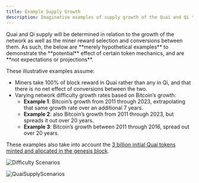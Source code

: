 ```yaml
---
title: Example Supply Growth
description: Imaginative examples of supply growth of the Quai and Qi tokens.
---
```


<Note>
	Quai and Qi supply will be determined in relation to the growth of the network as well as the miner reward selection and conversions
	between them. As such, the below are **merely hypothetical examples** to demonstrate the **potential** effect of certain token mechanics,
	and are **not expectations or projections**.
</Note>

These illustrative examples assume:

- Miners take 100% of block reward in Quai rather than any in Qi, and that there is no net effect of conversions between the two.
- Varying network difficulty growth rates based on Bitcoin’s growth:
  - **Example 1**: Bitcoin’s growth from 2011 through 2023, extrapolating that same growth rate over an additional 7 years.
  - **Example 2**: also Bitcoin’s growth from 2011 through 2023, but spreads it out over 20 years.
  - **Example 3**: Bitcoin’s growth between 2011 through 2016, spread out over 20 years.

These examples also take into account the [3 billion initial Quai tokens minted and allocated in the genesis block](/learn/tokenomics/genesis-allocations.md).

![Difficulty Scenarios](/images/Tokenomics/DifficultyScenarios.png)

![QuaiSupplyScenarios](/images/Tokenomics/QuaiSupplyScenarios.png)
